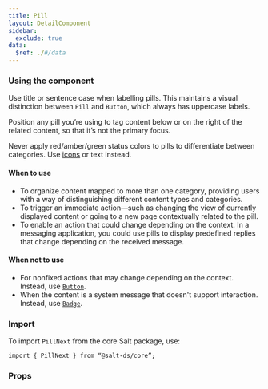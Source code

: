 ```yaml
---
title: Pill
layout: DetailComponent
sidebar:
  exclude: true
data:
  $ref: ./#/data
---
```


### Using the component

Use title or sentence case when labelling pills. This maintains a visual distinction between `Pill` and `Button`, which always has uppercase labels.

Position any pill you’re using to tag content below or on the right of the related content, so that it’s not the primary focus.

Never apply red/amber/green status colors to pills to differentiate between categories. Use [icons](/salt/components/icon) or text instead.

#### When to use

- To organize content mapped to more than one category, providing users with a way of distinguishing different content types and categories.
- To trigger an immediate action—such as changing the view of currently displayed content or going to a new page contextually related to the pill.
- To enable an action that could change depending on the context. In a messaging application, you could use pills to display predefined replies that change depending on the received message.

#### When not to use

- For nonfixed actions that may change depending on the context. Instead, use [`Button`](/salt/components/button).
- When the content is a system message that doesn't support interaction. Instead, use [`Badge`](/salt/components/badge).

### Import

To import `PillNext` from the core Salt package, use:

```
import { PillNext } from “@salt-ds/core”;
```

### Props

<PropsTable componentName="PillNext" packageName="core" />
